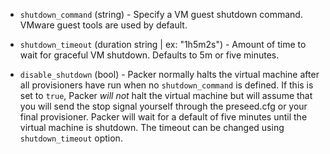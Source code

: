 <!-- Code generated from the comments of the ShutdownConfig struct in builder/vsphere/common/step_shutdown.go; DO NOT EDIT MANUALLY -->

-   `shutdown_command` (string) - Specify a VM guest shutdown command. VMware guest tools are used by
    default.
    
-   `shutdown_timeout` (duration string | ex: "1h5m2s") - Amount of time to wait for graceful VM shutdown.
    Defaults to 5m or five minutes.
    
-   `disable_shutdown` (bool) - Packer normally halts the virtual machine after all provisioners have
    run when no `shutdown_command` is defined. If this is set to `true`, Packer
    *will not* halt the virtual machine but will assume that you will send the stop
    signal yourself through the preseed.cfg or your final provisioner.
    Packer will wait for a default of five minutes until the virtual machine is shutdown.
    The timeout can be changed using `shutdown_timeout` option.
    